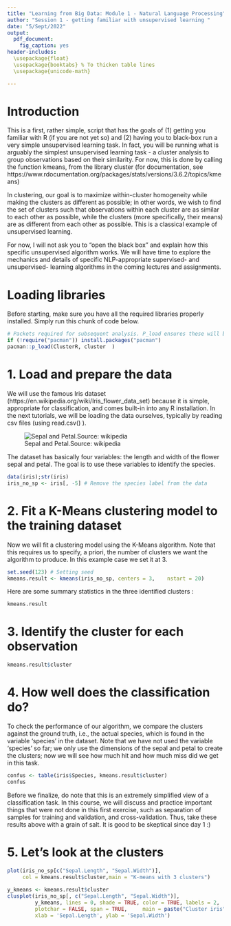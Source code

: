```yaml
---
title: "Learning from Big Data: Module 1 - Natural Language Processing"
author: "Session 1 - getting familiar with unsupervised learning "
date: "5/Sept/2022"
output:
  pdf_document:
    fig_caption: yes
header-includes:
  \usepackage{float}
  \usepackage{booktabs} % To thicken table lines
  \usepackage{unicode-math}

---
```

# Introduction
This is a first, rather simple, script that has the goals of (1) getting you familiar with R (if you are not yet so) and (2) having you to black-box run a very simple unsupervised learning task.  In fact, you will be running what is arguably the simplest unsupervised learning task - a cluster analysis to group observations based on their similarity. For now, this is done by calling the function kmeans, from the library cluster (for documentation, see https://www.rdocumentation.org/packages/stats/versions/3.6.2/topics/kmeans) 

In clustering, our goal is to maximize within-cluster homogeneity while making the clusters as different as possible; in other words, we wish to find the set of clusters such that observations within each cluster are as similar to each other as possible, while the clusters (more specifically, their means) are as different from each other as possible.  This is a classical example of unsupervised learning.

For now, I will not ask you to "open the black box" and explain how this specific unsupervised algorithm works.  We will have time to explore the mechanics and details of specific NLP-appropriate supervised- and unsupervised- learning algorithms in the coming lectures and assignments. 
   
  
# Loading libraries
Before starting, make sure you have all the required libraries properly installed. 
Simply run this chunk of code below.

```r

# Packets required for subsequent analysis. P_load ensures these will be installed and loaded.
if (!require("pacman")) install.packages("pacman")
pacman::p_load(ClusterR, cluster  )

```

# 1. Load and prepare the data
We will use the famous Iris dataset (https://en.wikipedia.org/wiki/Iris_flower_data_set) because it is simple, appropriate for classification, and comes built-in into any R installation. In the next tutorials, we will be loading the data ourselves, typically by reading csv files (using read.csv() ).

![Sepal and Petal.Source: wikipedia](440px-Petal-sepal.jpg)

The dataset has basically four variables: the length and width of the flower sepal and petal.  The goal is to use these variables to identify the species.

````r
data(iris);str(iris)
iris_no_sp <- iris[, -5] # Remove the species label from the data
````

# 2. Fit a K-Means clustering model to the training dataset
Now we will fit a clustering model using the K-Means algorithm. Note that this requires us to specify, a priori, the number of clusters we want the algorithm to produce. In this example case we set it at 3.
````r
set.seed(123) # Setting seed
kmeans.result <- kmeans(iris_no_sp, centers = 3, 	nstart = 20)
````

Here are some summary statistics in the three identified clusters :
````r
kmeans.result
```` 

# 3. Identify the cluster for each observation
````r
kmeans.result$cluster
````

# 4. How well does the classification do?
To check the performance of our algorithm, we compare the clusters against the ground truth, i.e., the actual species, which is found in the variable 'species' in the dataset. Note that we have not used the variable 'species' so far; we only use the dimensions of the sepal and petal to create the clusters; now we will see how much hit and how much miss did we get in this task.
```` r
confus <- table(iris$Species, kmeans.result$cluster)
confus
````

Before we finalize, do note that this is an extremely simplified view of a classification task. In this course, we will discuss and practice important things that were not done in this first exercise, such as separation of samples for training and validation, and cross-validation. Thus, take these results above with a grain of salt. It is good to be skeptical since day 1 :) 

# 5. Let's look at the clusters  

````r
plot(iris_no_sp[c("Sepal.Length", "Sepal.Width")],
     col = kmeans.result$cluster,main = "K-means with 3 clusters")
 
y_kmeans <- kmeans.result$cluster
clusplot(iris_no_sp[, c("Sepal.Length", "Sepal.Width")], 
         y_kmeans, lines = 0, shade = TRUE, color = TRUE, labels = 2, 
         plotchar = FALSE, span = TRUE, 	main = paste("Cluster iris"), 	
         xlab = 'Sepal.Length', ylab = 'Sepal.Width')
````					
	  

 
 
